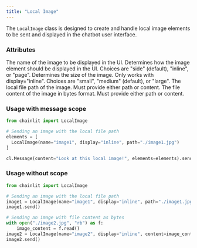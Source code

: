 ```yaml
---
title: "Local Image"
---
```


The `LocalImage` class is designed to create and handle local image elements to be sent and displayed in the chatbot user interface.

### Attributes

<ParamField path="name" type="str">
  The name of the image to be displayed in the UI.
</ParamField>

<ParamField path="display" type="ElementDisplay" optional>
  Determines how the image element should be displayed in the UI. Choices are
  "side" (default), "inline", or "page".
</ParamField>

<ParamField path="size" type="ElementSize" optional>
  Determines the size of the image. Only works with display="inline". Choices
  are "small", "medium" (default), or "large".
</ParamField>

<ParamField path="path" type="str" optional>
  The local file path of the image. Must provide either path or content.
</ParamField>

<ParamField path="content" type="bytes" optional>
  The file content of the image in bytes format. Must provide either path or
  content.
</ParamField>

### Usage with message scope

```python Code Example
from chainlit import LocalImage

# Sending an image with the local file path
elements = [
  LocalImage(name="image1", display="inline", path="./image1.jpg")
]

cl.Message(content="Look at this local image!", elements=elements).send()
```

### Usage without scope

```python Code Example
from chainlit import LocalImage

# Sending an image with the local file path
image1 = LocalImage(name="image1", display="inline", path="./image1.jpg")
image1.send()

# Sending an image with file content as bytes
with open("./image2.jpg", "rb") as f:
    image_content = f.read()
image2 = LocalImage(name="image2", display="inline", content=image_content)
image2.send()
```

